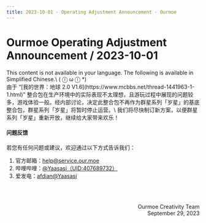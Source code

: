 ```yaml
---
title: 2023-10-01 · Operating Adjustment Announcement · Ourmoe
---
```




# Ourmoe Operating Adjustment Announcement / 2023-10-01

<Callout type="error" emoji="️🚫">
  This content is not available in your language. The following is available in Simplified Chinese.\
   ( ⓛ ω ⓛ &#42;)
</Callout>

<br />
由于 “[我的世界：地球 2.0 V1.6](https://www.mcbbs.net/thread-1441963-1-1.html)” 整合包在生产环境中的实际表现不太理想，且游玩过程中展现的问题较多，游戏体验一般。经内部讨论，决定此整合包不再作为群星系列「岁星」的基底整合包，群星系列「岁星」将暂时停止运营。\
我们将尽快制订新方案，以便群星系列「岁星」重新开放，继续给大家带来欢乐！


#### 问题反馈

若您有任何问题或建议，欢迎通过以下方式告诉我们：

1. 官方邮箱：help@service.our.moe
2. 哔哩哔哩：[@Yaasasi（UID:407689732）](https://space.bilibili.com/407689732)
3. 爱发电：[afdian@Yaasasi](https://afdian.com/@Yaasasi)


<br /><br /><p align="right">Ourmoe Creativity Team<br />September 29, 2023</p>